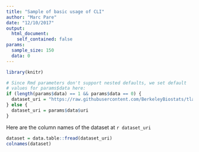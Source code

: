 ```yaml
---
title: "Sample of basic usage of CLI"
author: "Marc Pare"
date: "12/10/2017"
output: 
  html_document:
    self_contained: false
params:
  sample_size: 150
  data: 0
---
```


```r
library(knitr)

# Since Rmd parameters don't support nested defaults, we set default
# values for params$data here:
if (length(params$data) == 1 && params$data == 0) {
  dataset_uri = "https://raw.githubusercontent.com/BerkeleyBiostats/tlapp/30821fe37d9fdb2cb645ad2c42f63f1c1644d7c4/cpp.csv"
} else {
  dataset_uri = params$data$uri
}
```

Here are the column names of the dataset at `r dataset_uri`

```r
dataset = data.table::fread(dataset_uri)
colnames(dataset)
```